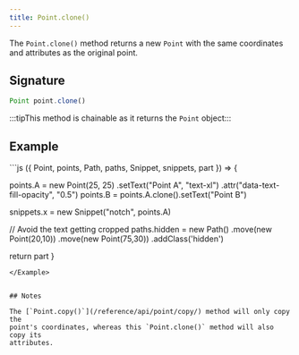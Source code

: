 ```yaml
---
title: Point.clone()
---
```


The `Point.clone()` method returns a new `Point` with the same coordinates and
attributes as the original point.

## Signature

```js
Point point.clone()
```

:::tipThis method is chainable as it returns the `Point` object:::

## Example

<Example caption="An example of the Point.clone() method">
```js
({ Point, points, Path, paths, Snippet, snippets, part }) => {

  points.A = new Point(25, 25)
    .setText("Point A", "text-xl")
    .attr("data-text-fill-opacity", "0.5")
  points.B = points.A.clone().setText("Point B")

  snippets.x = new Snippet("notch", points.A)

  // Avoid the text getting cropped
  paths.hidden = new Path()
    .move(new Point(20,10))
    .move(new Point(75,30))
    .addClass('hidden')

  return part
}
```
</Example>


## Notes

The [`Point.copy()`](/reference/api/point/copy/) method will only copy the
point's coordinates, whereas this `Point.clone()` method will also copy its
attributes.
